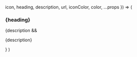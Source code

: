  icon,
  heading,
  description,
  url,
  iconColor,
  color,
  ...props
}) => (
  <Link
    to={url}
    d="block"
    rounded="lg"
    boxShadow="xl"
    bg={iconColor}
    target="_blank"
  >
    <Flexbox flexDirection="column" textAlign="center" p="4|6|8" {...props}>
      <Flexbox
        bg={iconColor}
        color="white"
        rounded="full"
        alignItems="center"
        justifyContent="center"
      >
        <Icon name={icon} size="12|12|18" />
      </Flexbox>
      <H3 fontSize="2xl" mt="4|6" mb="0" color={color}>
        {heading}
      </H3>
      {description && <P mb="0">{description}</P>}
    </Flexbox>
  </Link>
)
